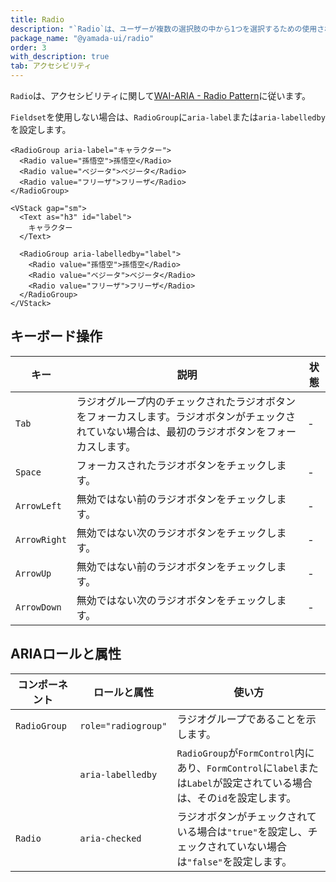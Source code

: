 ```yaml
---
title: Radio
description: "`Radio`は、ユーザーが複数の選択肢の中から1つを選択するための使用されるコンポーネントです。"
package_name: "@yamada-ui/radio"
order: 3
with_description: true
tab: アクセシビリティ
---
```


`Radio`は、アクセシビリティに関して[WAI-ARIA - Radio Pattern](https://www.w3.org/WAI/ARIA/apg/patterns/radio)に従います。

`Fieldset`を使用しない場合は、`RadioGroup`に`aria-label`または`aria-labelledby`を設定します。

```tsx live=false
<RadioGroup aria-label="キャラクター">
  <Radio value="孫悟空">孫悟空</Radio>
  <Radio value="ベジータ">ベジータ</Radio>
  <Radio value="フリーザ">フリーザ</Radio>
</RadioGroup>
```

```tsx live=false
<VStack gap="sm">
  <Text as="h3" id="label">
    キャラクター
  </Text>

  <RadioGroup aria-labelledby="label">
    <Radio value="孫悟空">孫悟空</Radio>
    <Radio value="ベジータ">ベジータ</Radio>
    <Radio value="フリーザ">フリーザ</Radio>
  </RadioGroup>
</VStack>
```

## キーボード操作

| キー         | 説明                                                                                                                                             | 状態 |
| ------------ | ------------------------------------------------------------------------------------------------------------------------------------------------ | ---- |
| `Tab`        | ラジオグループ内のチェックされたラジオボタンをフォーカスします。ラジオボタンがチェックされていない場合は、最初のラジオボタンをフォーカスします。 | -    |
| `Space`      | フォーカスされたラジオボタンをチェックします。                                                                                                   | -    |
| `ArrowLeft`  | 無効ではない前のラジオボタンをチェックします。                                                                                                   | -    |
| `ArrowRight` | 無効ではない次のラジオボタンをチェックします。 　                                                                                                | -    |
| `ArrowUp`    | 無効ではない前のラジオボタンをチェックします。                                                                                                   | -    |
| `ArrowDown`  | 無効ではない次のラジオボタンをチェックします。                                                                                                   | -    |

## ARIAロールと属性

| コンポーネント | ロールと属性        | 使い方                                                                                                                 |
| -------------- | ------------------- | ---------------------------------------------------------------------------------------------------------------------- |
| `RadioGroup`   | `role="radiogroup"` | ラジオグループであることを示します。                                                                                   |
|                | `aria-labelledby`   | `RadioGroup`が`FormControl`内にあり、`FormControl`に`label`または`Label`が設定されている場合は、その`id`を設定します。 |
| `Radio`        | `aria-checked`      | ラジオボタンがチェックされている場合は`"true"`を設定し、チェックされていない場合は`"false"`を設定します。              |
